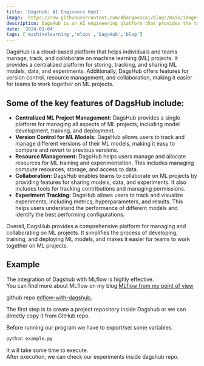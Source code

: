 ```yaml
---
title: 'DagsHub: AI Engineers Hub1'
image:  https://raw.githubusercontent.com/Bhargavoza1/blogs/main/images/dagshub/dagshub.png
description: DagsHub is an AI engineering platform that provides the tools, infrastructure, and best practices needed to build, deploy, and manage end-to-end ML models....
date: '2024-01-04'
tags: ['machinelearning','mlops','DagsHub','blog']
---
```



DagsHub is a cloud-based platform that helps individuals and teams manage, track, and collaborate on machine learning (ML) projects. 
It provides a centralized platform for storing, tracking, and sharing ML models, data, and experiments. Additionally, DagsHub offers features for version control, resource management, and collaboration, making it easier for teams to work together on ML projects.

<CustomImage src="https://raw.githubusercontent.com/Bhargavoza1/blogs/main/images/dagshub/dagshub.png"  alt="biological neuron" height={512} width={1000} />

## Some of the key features of DagsHub include:

* **Centralized ML Project Management:** DagsHub provides a single platform for managing all aspects of ML projects, including model development, training, and deployment.
* **Version Control for ML Models:** DagsHub allows users to track and manage different versions of their ML models, making it easy to compare and revert to previous versions.
* **Resource Management:** DagsHub helps users manage and allocate resources for ML training and experimentation. This includes managing compute resources, storage, and access to data.
* **Collaboration:** DagsHub enables teams to collaborate on ML projects by providing features for sharing models, data, and experiments. It also includes tools for tracking contributions and managing permissions.
* **Experiment Tracking:** DagsHub allows users to track and visualize experiments, including metrics, hyperparameters, and results. This helps users understand the performance of different models and identify the best performing configurations. 

Overall, DagsHub provides a comprehensive platform for managing and collaborating on ML projects. It simplifies the process of developing, training, and deploying ML models, and makes it easier for teams to work together on ML projects.

## Example

The integration of Dagshub with MLflow is highly effective.\
You can find more about MLflow on my blog [MLflow from my point of view](https://bhargavoza.com/blogs/Mlflow%20from%20my%20point%20of%20view) 

github repo [mlflow-with-dagshub.](https://github.com/Bhargavoza1/mlflow-with-dagshub) 

The first step is to create a project repository inside Dagshub or we can directly copy it from GitHub repo.  


<CustomImage src="https://raw.githubusercontent.com/Bhargavoza1/blogs/main/images/dagshub/connectrepotodagshub.png" alt="" height={1000} width={800} />

Before running our program we have to export/set some variables. 

<CustomImage src="https://raw.githubusercontent.com/Bhargavoza1/blogs/main/images/dagshub/export-variable.png" alt="" height={1000} width={800} />

```bash
python example.py
```

It will take some time to execute. \
After execution, we can check our experiments inside dagshub repo.
<CustomImage src="https://raw.githubusercontent.com/Bhargavoza1/blogs/main/images/dagshub/experiments.png" alt="" height={1000} width={800} />